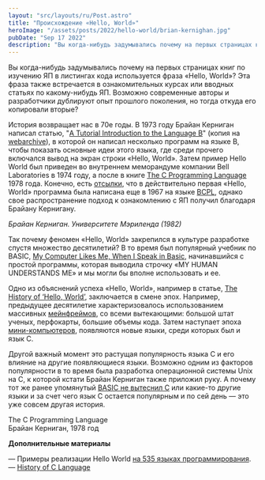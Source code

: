 ```yaml
---
layout: "src/layouts/ru/Post.astro"
title: "Происхождение «Hello, World»"
heroImage: "/assets/posts/2022/hello-world/brian-kernighan.jpg"
pubDate: "Sep 17 2022"
description: "Вы когда-нибудь задумывались почему на первых страницах книг по изучению ЯП в листингах кода используется фраза «Hello, World»? Эта фраза также встречается в ознакомительных курсах или вводных статьях по какому-нибудь ЯП. Возможно современные авторы и разработчики дублируют опыт прошлого поколения, но тогда откуда его копировали вторые?"
---
```



Вы когда-нибудь задумывались почему на первых страницах книг по изучению ЯП в листингах кода используется фраза «Hello, World»? Эта фраза также встречается в ознакомительных курсах или вводных статьях по какому-нибудь ЯП. Возможно современные авторы и разработчики дублируют опыт прошлого поколения, но тогда откуда его копировали вторые?

История возвращает нас в 70е годы. В 1973 году Брайан Керниган написал статью, "[A Tutorial Introduction to the Language B](https://www.bell-labs.com/usr/dmr/www/btut.pdf)" (копия на [webarchive](https://web.archive.org/web/20150611114644/https://www.bell-labs.com/usr/dmr/www/btut.pdf)), в которой он написал несколько программ на языке B, чтобы показать основные идеи этого языка, где среди прочего включался вывод на экран строки «Hello, World». Затем пример Hello World был приведен во внутреннем меморандуме компании Bell Laboratories в 1974 году, а после в книге [The C Programming Language](http://cslabcms.nju.edu.cn/problem_solving/images/c/cc/The_C_Programming_Language_%282nd_Edition_Ritchie_Kernighan%29.pdf) 1978 года. Конечно, есть [отсылки](http://www.catb.org/jargon/html/B/BCPL.html), что в действительно первая «Hello, World» программа была написана еще в 1967 на языке [BCPL](https://en.wikipedia.org/wiki/BCPL), однако свое распространение подход к ознакомлению с ЯП получил благодаря Брайану Кернигану.

_Брайан Керниган. Университете Мэриленда (1982)_

Так почему феномен «Hello, World» закрепился в культуре разработке спустя множество десятилетий? В то время был популярный учебник по BASIC, [My Computer Likes Me, When I Speak in Basic](https://www.amazon.com/Computer-Likes-When-Speak-BASIC/dp/0918398126), начинавшийся с простой программы, которая выводила строчку «MY HUMAN UNDERSTANDS ME» и мы могли бы вполне использовать и ее.

Одно из объяснений успеха «Hello, World», например в статье, [The History of ‘Hello, World’](https://www.hackerrank.com/blog/the-history-of-hello-world/), заключается в смене эпох. Например, предыдущее десятилетие характеризовалось использованием массивных [мейнфреймов](https://ru.wikipedia.org/wiki/%D0%9C%D0%B5%D0%B9%D0%BD%D1%84%D1%80%D0%B5%D0%B9%D0%BC), со всеми вытекающими: большой штат ученых, перфокарты, большие объемы кода. Затем наступает эпоха [мини-компьютеров](https://en.wikipedia.org/wiki/Minicomputer), появляются новые языки, среди которых был и язык С.

Другой важный момент это растущая популярность языка С и его влияние на другие появляющиеся языки. Возможно одним из факторов популярности в то время была разработка операционной системы Unix на C, к которой кстати Брайан Керниган также приложил руку. А почему тот же ранее упомянутый [BASIC не вытеснил C](https://www.quora.com/Why-was-BASIC-used-instead-of-C-programming-in-the-80s) или какие-то другие языки и за счет чего язык С остается популярным и по сей день — это уже совсем другая история.

<Attachment url="http://cslabcms.nju.edu.cn/problem_solving/images/c/cc/The_C_Programming_Language_%282nd_Edition_Ritchie_Kernighan%29.pdf">
  The C Programming Language
  <br />
  Брайан Керниган, 1978 год
</Attachment>

**Дополнительные материалы**

— Примеры реализации Hello World [на 535 языках программирования](https://rosettacode.org/wiki/Hello_world/Text).  
— [History of C Language](https://www.scaler.com/topics/c/history-of-c-language/)

